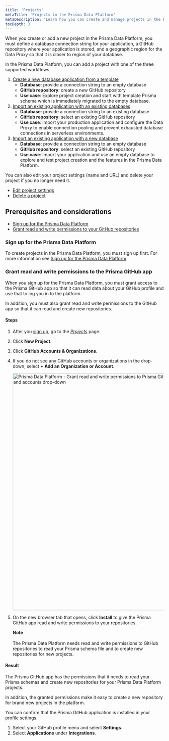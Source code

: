 ```yaml
---
title: 'Projects'
metaTitle: 'Projects in the Prisma Data Platform'
metaDescription: 'Learn how you can create and manage projects in the Prisma Data Platform'
tocDepth: 3
---
```


<TopBlock>

When you create or add a new project in the Prisma Data Platform, you must define a database connection string for your application, a GitHub repository where your application is stored, and a geographic region for the Data Proxy so that it is closer to region of your database.

In the Prisma Data Platform, you can add a project with one of the three supported workflows.

1. [Create a new database application from a template](#create-a-new-project-with-a-new-repository-and-a-new-database)
    * **Database**: provide a connection string to an empty database
    * **GitHub repository**: create a new GitHub repository
    * **Use case**: Explore project creation and start with template Prisma schema which is immediately migrated to the empty database.
2. [Import an existing application with an existing databases](#import-an-existing-project-with-an-existing-repository-and-database)
    * **Database**: provide a connection string to an existing database
    * **GitHub repository**: select an existing GitHub repository
    * **Use case**: Import your production application and configure the Data Proxy to enable connection pooling and prevent exhausted database connections in serverless environments.
3. [Import an existing application with a new database]()
    * **Database**: provide a connection string to an empty database
    * **GitHub repository**: select an existing GitHub repository
    * **Use case**: Import your application and use an empty database to explore and test project creation and the features in the Prisma Data Platform.

You can also edit your project settings (name and URL) and delete your project if you no longer need it.

* [Edit project settings](/data-platform/projects/edit-settings)
* [Delete a project](/data-platform/projects/delete-project)

</TopBlock>

## Prerequisites and considerations

* [Sign up for the Prisma Data Platform](data-platform/create-manage-projects#sign-up-for-the-prisma-data-platform)
* [Grant read and write permissions to your GitHub repositories](/data-platform/create-manage-projects#grant-read-and-write-permissions-to-the-prisma-github-app)

### Sign up for the Prisma Data Platform

To create projects in the Prisma Data Platform, you must sign up first. For more information see [Sign up for the Prisma Data Platform](/data-platform/accounts#sign-up-for-the-prisma-data-platform).

### Grant read and write permissions to the Prisma GitHub app

When you sign up for the Prisma Data Platform, you must grant access to the Prisma GitHub app so that it can read data about your GitHub profile and use that to log you in to the platform.

In addition, you must also grant read and write permissions to the GitHub app so that it can read and create new repositories.

#### Steps

1. After you [sign up](/data-platform/accounts#sign-up-for-the-prisma-data-platform), go to the [_Projects_](https://cloud.prisma.io/projects) page.
2. Click **New Project**.
2. Click **GitHub Accounts & Organizations**.
3. If you do not see any GitHub accounts or organizations in the drop-down, select **+ Add an Organization or Account**.

    <img
        src="https://res.cloudinary.com/prismaio/image/upload/v1666309163/docs/pdp/create-manage-projects/grant-repo-permissions-prisma-github-01-click-github-org-accounts_n0ib1g.png"
        alt="Prisma Data Platform - Grant read and write permissions to Prisma GitHub app  - Step 01 - Click the Add orgs and accounts drop-down"
        width="750px"
    />
        
4. On the new browser tab that opens, click **Install** to give the Prisma GitHub app read and write permissions to your repositories.

    <Admonition>

    **Note**<br /><br />
    The Prisma Data Platform needs read and write permissions to GitHub repositories to read your Prisma schema file and to create new repositories for new projects.

    </Admonition>

#### Result

The Prisma GitHub app has the permissions that it needs to read your Prisma schemas and create new repositories for your Prisma Data Platform projects.

In addition, the granted permissions make it easy to create a new repository for brand new projects in the platform.

You can confirm that the Prisma GitHub application is installed in your profile settings.

1. Select your GitHub profile menu and select **Settings**. 
2. Select **Applications** under **Integrations**.